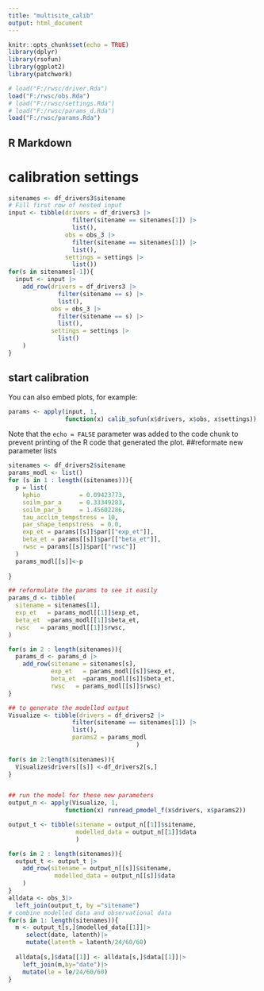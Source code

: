 ```yaml
---
title: "multisite_calib"
output: html_document
---
```


```r
knitr::opts_chunk$set(echo = TRUE)
library(dplyr)
library(rsofun)
library(ggplot2)
library(patchwork)

# load("F:/rwsc/driver.Rda")
load("F:/rwsc/obs.Rda")
# load("F:/rwsc/settings.Rda")
# load("F:/rwsc/params_d.Rda")
load("F:/rwsc/params.Rda")
```

## R Markdown

# calibration settings

```r
sitenames <- df_drivers3$sitename
# Fill first row of nested input
input <- tibble(drivers = df_drivers3 |>
                  filter(sitename == sitenames[1]) |>
                  list(),
                obs = obs_3 |>
                  filter(sitename == sitenames[1]) |>
                  list(),
                settings = settings |>
                  list())
for(s in sitenames[-1]){
  input <- input |>
    add_row(drivers = df_drivers3 |>
              filter(sitename == s) |>
              list(),
            obs = obs_3 |>
              filter(sitename == s) |>
              list(),
            settings = settings |>
              list()
    )
}
```

## start calibration

You can also embed plots, for example:

```r
params <- apply(input, 1, 
                function(x) calib_sofun(x$drivers, x$obs, x$settings))
```

Note that the `echo = FALSE` parameter was added to the code chunk to prevent printing of the R code that generated the plot.
##reformate new parameter lists
```r
sitenames <- df_drivers2$sitename
params_modl <- list()
for (s in 1 : length((sitenames))){
  p = list(
    kphio           = 0.09423773,
    soilm_par_a     = 0.33349283,
    soilm_par_b     = 1.45602286,
    tau_acclim_tempstress = 10,
    par_shape_tempstress  = 0.0,
    exp_et = params[[s]]$par[["exp_et"]],
    beta_et = params[[s]]$par[["beta_et"]],
    rwsc = params[[s]]$par[["rwsc"]]
  )
  params_modl[[s]]<-p
  
}

## reformulate the params to see it easily
params_d <- tibble(
  sitename = sitenames[1],
  exp_et   = params_modl[[1]]$exp_et,
  beta_et  =params_modl[[1]]$beta_et,
  rwsc   = params_modl[[1]]$rwsc,
)

for(s in 2 : length(sitenames)){
  params_d <- params_d |>
    add_row(sitename = sitenames[s],
            exp_et   = params_modl[[s]]$exp_et,
            beta_et  =params_modl[[s]]$beta_et,
            rwsc   = params_modl[[s]]$rwsc)
}

## to generate the modelled output
Visualize <- tibble(drivers = df_drivers2 |>
                  filter(sitename == sitenames[1]) |>
                  list(),
                  params2 = params_modl 
                                    )
                
for(s in 2:length(sitenames)){
  Visualize$drivers[[s]] <-df_drivers2[s,]
}


## run the model for these new parameters
output_n <- apply(Visualize, 1, 
                function(x) runread_pmodel_f(x$drivers, x$params2))

```



```r
output_t <- tibble(sitename = output_n[[1]]$sitename,
                   modelled_data = output_n[[1]]$data 
                   )

for(s in 2 : length(sitenames)){
  output_t <- output_t |>
    add_row(sitename = output_n[[s]]$sitename,
             modelled_data = output_n[[s]]$data 
    )
}
alldata <- obs_3|>
  left_join(output_t, by ="sitename")
# combine modelled data and observational data 
for(s in 1: length(sitenames)){
  m <- output_t[s,]$modelled_data[[1]]|>
     select(date, latenth)|>
     mutate(latenth = latenth/24/60/60)
  
  alldata[s,]$data[[1]] <- alldata[s,]$data[[1]]|>
    left_join(m,by="date")|>
    mutate(le = le/24/60/60)
}
```



